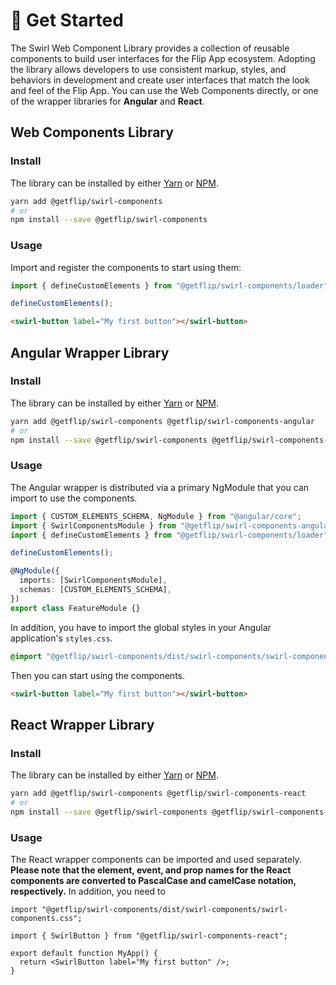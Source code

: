 
<Meta title="Usage/Get Started" />

# 🚀 Get Started

The Swirl Web Component Library provides a collection of reusable components to
build user interfaces for the Flip App ecosystem. Adopting the library allows
developers to use consistent markup, styles, and behaviors in development and
create user interfaces that match the look and feel of the Flip App. You can use
the Web Components directly, or one of the wrapper libraries for **Angular** and
**React**.

## Web Components Library

### Install

The library can be installed by either [Yarn](https://classic.yarnpkg.com/) or
[NPM](https://npmjs.com/).

```bash
yarn add @getflip/swirl-components
# or
npm install --save @getflip/swirl-components
```

### Usage

Import and register the components to start using them:

```javascript
import { defineCustomElements } from "@getflip/swirl-components/loader";

defineCustomElements();
```

```html
<swirl-button label="My first button"></swirl-button>
```

## Angular Wrapper Library

### Install

The library can be installed by either [Yarn](https://classic.yarnpkg.com/) or
[NPM](https://npmjs.com/).

```bash
yarn add @getflip/swirl-components @getflip/swirl-components-angular
# or
npm install --save @getflip/swirl-components @getflip/swirl-components-angular
```

### Usage

The Angular wrapper is distributed via a primary NgModule that you can import to
use the components.

```typescript
import { CUSTOM_ELEMENTS_SCHEMA, NgModule } from "@angular/core";
import { SwirlComponentsModule } from "@getflip/swirl-components-angular/dist/component-library";
import { defineCustomElements } from "@getflip/swirl-components/loader";

defineCustomElements();

@NgModule({
  imports: [SwirlComponentsModule],
  schemas: [CUSTOM_ELEMENTS_SCHEMA],
})
export class FeatureModule {}
```

In addition, you have to import the global styles in your Angular application's
`styles.css`.

```css
@import "@getflip/swirl-components/dist/swirl-components/swirl-components.css";
```

Then you can start using the components.

```html
<swirl-button label="My first button"></swirl-button>
```

## React Wrapper Library

### Install

The library can be installed by either [Yarn](https://classic.yarnpkg.com/) or
[NPM](https://npmjs.com/).

```bash
yarn add @getflip/swirl-components @getflip/swirl-components-react
# or
npm install --save @getflip/swirl-components @getflip/swirl-components-react
```

### Usage

The React wrapper components can be imported and used separately. **Please note
that the element, event, and prop names for the React components are converted
to PascalCase and camelCase notation, respectively.** In addition, you need to

```tsx
import "@getflip/swirl-components/dist/swirl-components/swirl-components.css";

import { SwirlButton } from "@getflip/swirl-components-react";

export default function MyApp() {
  return <SwirlButton label="My first button" />;
}
```
